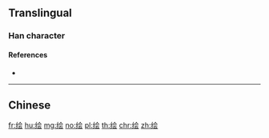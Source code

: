 {{character info/new}}
{{also|繪}}
==Translingual==
{{Han simplified forms|繪|絵|绘}}

===Han character===
{{Han char|rn=120|rad=纟|as=06|sn=9|four=|canj=VMOMI|ids=⿰纟会}}

====References====
* {{Han ref|kx=0944.251|hdz=53394.100|uh=7ED8|ud=32472}}

----

==Chinese==
{{zh-see|繪}}

[[fr:绘]]
[[hu:绘]]
[[mg:绘]]
[[no:绘]]
[[pl:绘]]
[[th:绘]]
[[chr:绘]]
[[zh:绘]]